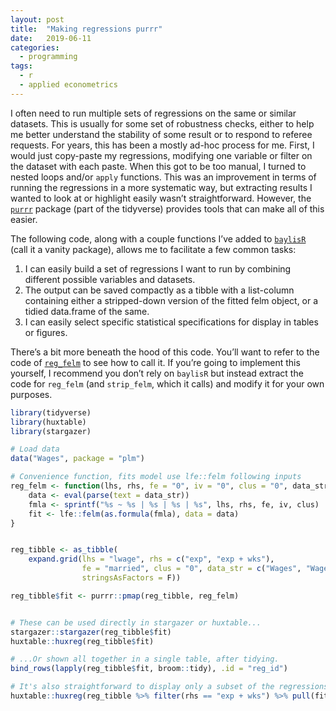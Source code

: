 ```yaml
---
layout: post
title:  "Making regressions purrr"
date:   2019-06-11
categories:
  - programming
tags:
  - r
  - applied econometrics
---
```


I often need to run multiple sets of regressions on the same or similar datasets. This is usually for some set of robustness checks, either to help me better understand the stability of some result or to respond to referee requests. For years, this has been a mostly ad-hoc process for me. First, I would just copy-paste my regressions, modifying one variable or filter on the dataset with each paste. When this got to be too manual, I turned to nested loops and/or `apply` functions. This was an improvement in terms of running the regressions in a more systematic way, but extracting results I wanted to look at or highlight easily wasn't straightforward. However, the [`purrr`](https://purrr.tidyverse.org/) package (part of the tidyverse) provides tools that can make all of this easier. 

The following code, along with a couple functions I've added to [`baylisR`](https://github.com/pbaylis/baylisR) (call it a vanity package), allows me to facilitate a few common tasks:

1. I can easily build a set of regressions I want to run by combining different possible variables and datasets.
2. The output can be saved compactly as a tibble with a list-column containing either a stripped-down version of the fitted felm object, or a tidied data.frame of the same.
3. I can easily select specific statistical specifications for display in tables or figures.

There's a bit more beneath the hood of this code. You'll want to refer to the code of [`reg_felm`](https://github.com/pbaylis/baylisR/blob/master/R/reg_felm.R) to see how to call it. If you're going to implement this yourself, I recommend you don't rely on `baylisR` but instead extract the code for `reg_felm` (and `strip_felm`, which it calls) and modify it for your own purposes.

```r
library(tidyverse)
library(huxtable)
library(stargazer)

# Load data
data("Wages", package = "plm")

# Convenience function, fits model use lfe::felm following inputs
reg_felm <- function(lhs, rhs, fe = "0", iv = "0", clus = "0", data_str) {
    data <- eval(parse(text = data_str))
    fmla <- sprintf("%s ~ %s | %s | %s | %s", lhs, rhs, fe, iv, clus)
    fit <- lfe::felm(as.formula(fmla), data = data)
}


reg_tibble <- as_tibble(
    expand.grid(lhs = "lwage", rhs = c("exp", "exp + wks"), 
                fe = "married", clus = "0", data_str = c("Wages", "Wages %>% filter(bluecol == 'no')"),
                stringsAsFactors = F))

reg_tibble$fit <- purrr::pmap(reg_tibble, reg_felm)


# These can be used directly in stargazer or huxtable...
stargazer::stargazer(reg_tibble$fit)
huxtable::huxreg(reg_tibble$fit)

# ...Or shown all together in a single table, after tidying.
bind_rows(lapply(reg_tibble$fit, broom::tidy), .id = "reg_id")

# It's also straightforward to display only a subset of the regressions.
huxtable::huxreg(reg_tibble %>% filter(rhs == "exp + wks") %>% pull(fit))

```